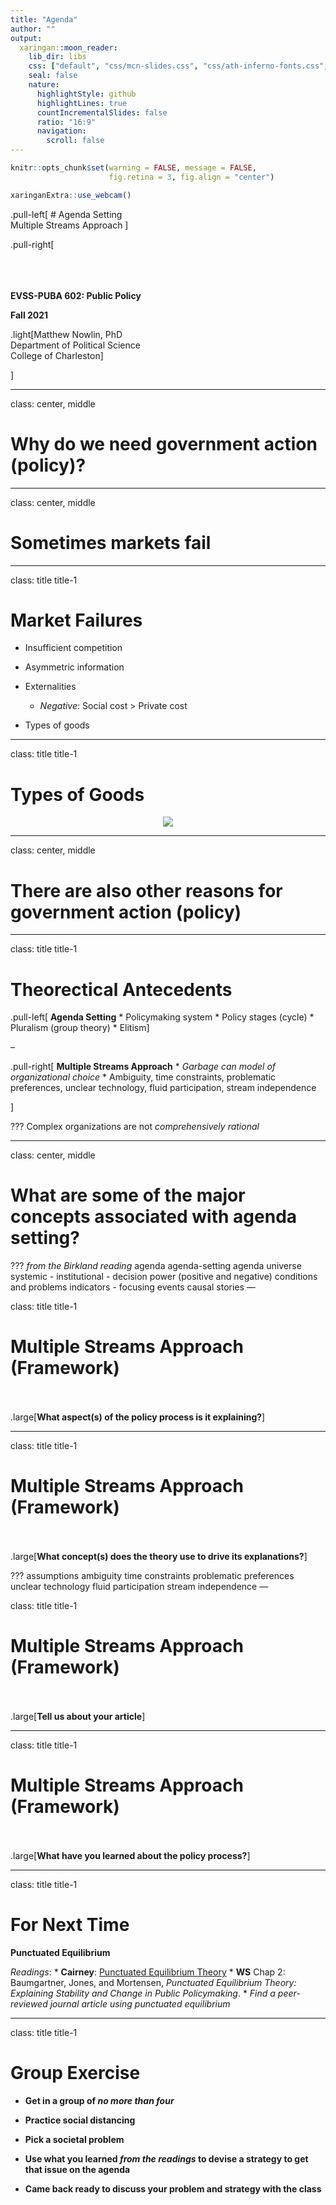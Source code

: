 ```yaml
---
title: "Agenda"
author: ""
output:
  xaringan::moon_reader:
    lib_dir: libs
    css: ["default", "css/mcn-slides.css", "css/ath-inferno-fonts.css", "css/animate.css"]
    seal: false
    nature:
      highlightStyle: github
      highlightLines: true
      countIncrementalSlides: false
      ratio: "16:9"
      navigation:
        scroll: false
---
```

  
```r
knitr::opts_chunk$set(warning = FALSE, message = FALSE, 
                      fig.retina = 3, fig.align = "center")
```

```r
xaringanExtra::use_webcam()
```

.pull-left[
# Agenda Setting <br> Multiple Streams Approach 
<figure>
  <img src="sticker.jpg" width="%">
</figure>
]

.pull-right[

</br>
</br>
</br>
**EVSS-PUBA 602: Public Policy**

**Fall 2021**

.light[Matthew Nowlin, PhD<br>
Department of Political Science<br>
College of Charleston
]

]

---

class: center, middle

# Why do we need government action (policy)? 

---

class: center, middle

# Sometimes markets fail 

---

class: title title-1

# Market Failures 


* Insufficient competition 

* Asymmetric information 

* Externalities 
  * _Negative_: Social cost $>$ Private cost

* Types of goods 

---

class: title title-1

# Types of Goods 

<figure>
<center>
  <img src="img/goods.jpg" width="%">
</figure>

---

class: center, middle 

# There are also other reasons for government action (policy) 

---

class: title title-1

# Theorectical Antecedents

.pull-left[
**Agenda Setting**
* Policymaking system 
* Policy stages (cycle)
* Pluralism (group theory)
* Elitism
]

--

.pull-right[
**Multiple Streams Approach** 
* _Garbage can model of organizational choice_
  * Ambiguity, time constraints, problematic preferences, unclear technology, fluid participation, stream independence  

]

???
Complex organizations are not _comprehensively rational_

---

class: center, middle

# What are some of the major concepts associated with agenda setting?

???
_from the Birkland reading_
agenda
agenda-setting 
agenda universe 
systemic - institutional - decision 
power (positive and negative)
conditions and problems 
indicators - focusing events
causal stories
---

class: title title-1

# Multiple Streams Approach (Framework)

<br>
<br>
.large[**What aspect(s) of the policy process is it explaining?**] 

---

class: title title-1

# Multiple Streams Approach (Framework)

</br>
</br>
.large[**What concept(s) does the theory use to drive its explanations?**] 

???
assumptions
ambiguity 
time constraints 
problematic preferences 
unclear technology
fluid participation
stream independence 
---

class: title title-1

# Multiple Streams Approach (Framework)

</br>
</br>
.large[**Tell us about your article**] 

---

class: title title-1

# Multiple Streams Approach (Framework)

</br>
</br>
.large[**What have you learned about the policy process?**] 

---

class: title title-1

# For Next Time 

**Punctuated Equilibrium**

_Readings_:
* **Cairney**: [Punctuated Equilibrium Theory](https://paulcairney.wordpress.com/2013/10/29/policy-concepts-in-1000-words-punctuated-equilibrium-theory/)
* __WS__ Chap 2: Baumgartner, Jones, and Mortensen, _Punctuated Equilibrium Theory: Explaining Stability and Change in Public Policymaking_.
* _Find a peer-reviewed journal article using punctuated equilibrium_ 

---

class: title title-1

# Group Exercise 

* **Get in a group of _no more than four_** 

* **Practice social distancing** 

* **Pick a societal problem**

* **Use what you learned _from the readings_ to devise a strategy to get that issue on the agenda**  

* **Came back ready to discuss your problem and strategy with the class** 

